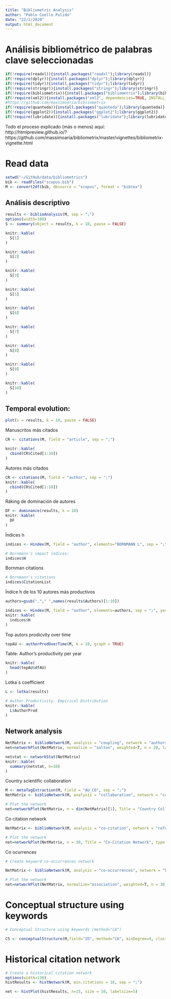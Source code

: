 ```yaml
---
title: "Bibliometric Analysis"
author: "Pablo Coello Pulido"
date: "22/2/2020"
output: html_document
---
```

# Análisis bibliométrico de palabras clave seleccionadas

```r
if(!require(readxl)){install.packages("readxl");library(readxl)}
if(!require(dplyr)){install.packages("dplyr");library(dplyr)}
if(!require(tidyr)){install.packages("tidyr");library(tidyr)}
if(!require(stringr)){install.packages("stringr");library(stringr)}
if(!require(bibliometrix)){install.packages("bibliometrix");library(bibliometrix)}
if(!require(xml2)){install.packages("xml2", dependencies=TRUE, INSTALL_opts = c('--no-lock'));library(xml2)}
#https://github.com/massimoaria/bibliometrix
if(!require(quanteda)){install.packages("quanteda");library(quanteda)}
if(!require(ggplot2)){install.packages("ggplot2");library(ggplot2)}
if(!require(lubridate)){install.packages("lubridate");library(lubridate)}
```

Todo el proceso explicado (más o menos) aquí: http://htmlpreview.github.io/?https://github.com/massimoaria/bibliometrix/master/vignettes/bibliometrix-vignette.html


# Read data

```r
setwd("~/GitHub/data/bibliometrics")
bib <- readFiles("scopus.bib")
M <- convert2df(bib, dbsource = "scopus", format = "bibtex")
```



## Análisis descriptivo

```r
results <- biblioAnalysis(M, sep = ";")
options(width=100)
S <- summary(object = results, k = 10, pause = FALSE)

knitr::kable(
  S[1]
)
```
```r
knitr::kable(
  S[2]
)
```

```r
knitr::kable(
  S[3]
)
```


```r
knitr::kable(
  S[5]
)
```

```r
knitr::kable(
  S[6]
)
```

```r
knitr::kable(
  S[7]
)
```
```r
knitr::kable(
  S[8]
)
```

```r
knitr::kable(
  S[9]
)
```
```r
knitr::kable(
  S[10]
)
```



## Temporal evolution:

```r
plot(x = results, k = 10, pause = FALSE)
```



Manuscritos más citados

```r
CR <- citations(M, field = "article", sep = ";")

knitr::kable(
  cbind(CR$Cited[1:10])
)
```

Autores más citados

```r
CR <- citations(M, field = "author", sep = ";")
knitr::kable(
  cbind(CR$Cited[1:10])
)
```

Ráking de dominación de autores

```r
DF <- dominance(results, k = 10)
knitr::kable(
  DF
)
```


Índices h

```r
indices <- Hindex(M, field = "author", elements="BORNMANN L", sep = ";", years = 10)

# Bornmann's impact indices:
indices$H
```

Bornman citations

```r
# Bornmann's citations
indices$CitationList
```

Índice h de los 10 autores más productivos

```r
authors=gsub(","," ",names(results$Authors)[1:10])

indices <- Hindex(M, field = "author", elements=authors, sep = ";", years = 50)
knitr::kable(
  indices$H
)
```

Top autors prodicvity over time

```r
topAU <- authorProdOverTime(M, k = 10, graph = TRUE)
```

Table: Author's productivity per year
```r
knitr::kable(
  head(topAU$dfAU)
)
```

Lotka`s coefficient

```r
L <- lotka(results)

# Author Productivity. Empirical Distribution
knitr::kable(
  L$AuthorProd
)
```


## Network analysis

```r
NetMatrix <- biblioNetwork(M, analysis = "coupling", network = "authors", sep = ";")
net=networkPlot(NetMatrix, normalize = "salton", weighted=T, n = 20, labelsize=0.5,curved=TRUE,Title = "A Co-citation Network of Authors", type = "kamada", size=TRUE,remove.multiple=TRUE)
```

```r
netstat <- networkStat(NetMatrix)
knitr::kable(
  summary(netstat, k=10)
)
```


Country scientific collaboration

```r

M <- metaTagExtraction(M, Field = "AU_CO", sep = ";")
NetMatrix <- biblioNetwork(M, analysis = "collaboration", network = "countries", sep = ";")

# Plot the network
net=networkPlot(NetMatrix, n = dim(NetMatrix)[1], Title = "Country Collaboration", type = "circle", size=TRUE, remove.multiple=FALSE,labelsize=0.7,cluster="none")
```


Co citation network

```r

NetMatrix <- biblioNetwork(M, analysis = "co-citation", network = "references", sep = ";")

# Plot the network
net=networkPlot(NetMatrix, n = 30, Title = "Co-Citation Network", type = "fruchterman", size=T, remove.multiple=FALSE, labelsize=0.7,edgesize = 5)
```


Co ocurrences
```r
# Create keyword co-occurrences network

NetMatrix <- biblioNetwork(M, analysis = "co-occurrences", network = "keywords", sep = ";")

# Plot the network
net=networkPlot(NetMatrix, normalize="association", weighted=T, n = 30, Title = "Keyword Co-occurrences", type = "fruchterman", size=T,edgesize = 5,labelsize=0.7)
```

# Conceptual structure using keywords
```r
# Conceptual Structure using keywords (method="CA")

CS <- conceptualStructure(M,field="ID", method="CA", minDegree=4, clust=5, stemming=FALSE, labelsize=10, documents=10)
```

# Historical citation network

```r
# Create a historical citation network
options(width=130)
histResults <- histNetwork(M, min.citations = 10, sep = ";")
```

```r
net <- histPlot(histResults, n=15, size = 10, labelsize=5)
```


